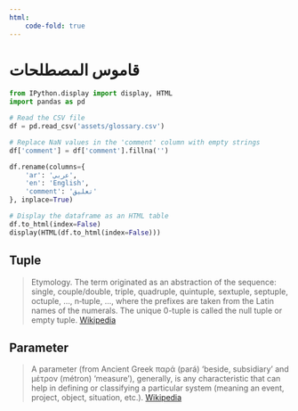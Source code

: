 ```yaml
---
html:
    code-fold: true
---
```


# قاموس المصطلحات {.unnumbered}

```python
from IPython.display import display, HTML
import pandas as pd

# Read the CSV file
df = pd.read_csv('assets/glossary.csv')

# Replace NaN values in the 'comment' column with empty strings
df['comment'] = df['comment'].fillna('')

df.rename(columns={
    'ar': 'عربي',
    'en': 'English',
    'comment': 'تعليق'
}, inplace=True)

# Display the dataframe as an HTML table
df.to_html(index=False)
display(HTML(df.to_html(index=False)))
```


## Tuple

> Etymology. The term originated as an abstraction of the sequence: single, couple/double, triple, quadruple, quintuple, sextuple, septuple, octuple, ..., n‑tuple, ..., where the prefixes are taken from the Latin names of the numerals. The unique 0-tuple is called the null tuple or empty tuple. [Wikipedia](https://en.wikipedia.org/wiki/Tuple)

## Parameter

> A parameter (from Ancient Greek παρά (pará) 'beside, subsidiary' and μέτρον (métron) 'measure'), generally, is any characteristic that can help in defining or classifying a particular system (meaning an event, project, object, situation, etc.). [Wikipedia](https://en.wikipedia.org/wiki/Parameter)
